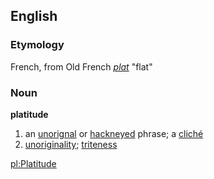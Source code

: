 ==English==
=== Etymology ===
French, from Old French ''[[plat]]'' "flat"

=== Noun ===
'''platitude'''
# an [[unorignal]] or [[hackneyed]] phrase; a [[cliché]]
# [[unoriginality]]; [[triteness]]

[[pl:Platitude]]